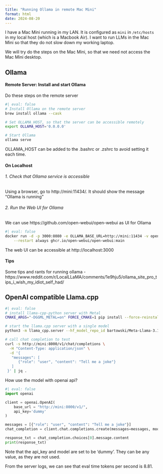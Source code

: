 ```yaml
---
title: "Running Ollama in remote Mac Mini"
format: html
date: 2024-08-20
---
```


I have a Mac Mini running in my LAN. It is configured as `mini` in `/etc/hosts` in my local host (which is a Macbook Air). 
I want to run LLMs in the Mac Mini so that they do not slow down my working laptop. 

We will try do the steps on the Mac Mini, so that we need not access the Mac Mini desktop. 

## Ollama
#### Remote Server: Install and start Ollama
Do these steps on the remote server
```zsh
#| eval: false
# Install Ollama on the remote server
brew install ollama --cask

# Set OLLAMA_HOST, so that the server can be accessible remotely 
export OLLAMA_HOST='0.0.0.0'

# Start Ollama
ollama serve
```
OLLAMA_HOST can be added to the .bashrc or .zshrc to avoid setting it each time. 

#### On Localhost

###### 1. Check that Ollama service is accessible 
Using a browser, go to http://mini:11434/. It should show the message "Ollama is running"

###### 2. Run the Web UI for Ollama
We can use https://github.com/open-webui/open-webui as UI for Ollama
```zsh
#| eval: false
docker run -d -p 3000:8080 -e OLLAMA_BASE_URL=http://mini:11434 -v open-webui:/app/backend/data --name open-webui \
    --restart always ghcr.io/open-webui/open-webui:main
```
The web UI can be accessible at http://localhost:3000

#### Tips
Some tips and rants for running ollama - https://www.reddit.com/r/LocalLLaMA/comments/1e9hju5/ollama_site_pro_tips_i_wish_my_idiot_self_had/

## OpenAI compatible Llama.cpp 

```zsh
#| eval: false
# install llama-cpp-python server with Metal 
CMAKE_ARGS="-DGGML_METAL=on" FORCE_CMAKE=1 pip install --force-reinstall --no-cache-dir 'llama-cpp-python[server]'

# start the llama.cpp server with a single model
python3 -m llama_cpp.server --hf_model_repo_id bartowski/Meta-Llama-3.1-8B-Instruct-GGUF --model '*Q6_K_L.gguf' --chat_format llama-3 --host 0.0.0.0

# call chat completion to test
curl -s http://mini:8000/v1/chat/completions \
  -H "Content-Type: application/json" \
  -d '{
   "messages": [
      {"role": "user", "content": "Tell me a joke"}
   ]
 }' | jq .
```

How use the model with openai api?
```python
#| eval: false
import openai

client = openai.OpenAI(
    base_url = "http://mini:8000/v1/",
    api_key='dummy'
)

messages = [{"role": "user", "content": "Tell me a joke"}]
chat_completion = client.chat.completions.create(messages=messages, model="dummy")

response_txt = chat_completion.choices[0].message.content
print(response_txt)
```
Note that the api_key and model are set to be 'dummy'. They can be any value, as they are not used. 

From the server logs, we can see that eval time tokens per second is 8.81.

